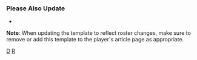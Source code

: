 {{Navbox
|name = 底特律老虎隊當前登錄名單
|title = [[底特律老虎|<span style="color:white;">底特律老虎</span>]] 當前名單
|listclass = hlist
|state = {{{state|autocollapse}}}
|groupstyle = background:#FF6600; color:black; border:2px solid #0C2C56;
|titlestyle = background:#0C2C56; color:white; border:2px solid #FF6600;

|group1= 活躍名單
|list1= 
* 7 [[強納森·史寇普]]
* 8 [[羅比·葛洛斯曼]]
* 9 {{link-en|威利·卡斯楚|Willi Castro}}
* 13 {{link-en|艾瑞克·哈斯|Eric Haase}}
* 15 [[塔克·巴恩哈特]]
* 19 {{link-en|威爾·維斯特|Will Vest}}
* 20 [[史賓塞·托克爾森]]
* 21 {{link-en|寇迪·克萊門斯|Kody Clemens}}
* 22 {{link-en|維克多·雷耶斯|Víctor Reyes}}
* 24 [[米格爾·卡布瑞拉]]
* 28 [[哈維爾·巴耶茲]]
* 29 {{link-en|塔里克·史庫柏|Tarik Skubal}}
* 30 {{link-en|哈洛德·卡斯楚|Harold Castro}}
* 31 {{link-en|萊利·葛林|Riley Greene}}
* 32 [[麥可·富爾默]]
* 37 {{link-en|安德魯·查芬|Andrew Chafin}}
* 40 {{link-en|德魯·哈吉森|Drew Hutchison}}
* 49 {{link-en|艾力士·法耶多|Alex Faedo}}
* 50 {{link-en|雅各·巴恩斯|Jacob Barnes}}
* 51 {{link-en|朗尼·賈西亞|Rony García}}
* 55 {{link-en|艾力士·蘭恩|Alex Lange}}
* 58 {{link-en|威利·裴洛塔|Wily Peralta}}
* 63 {{link-en|布歐·布里斯基|Beau Brieske}}
* 65 {{link-en|葛瑞戈里·索托|Gregory Soto}}
* 68 {{link-en|傑森·佛利|Jason Foley}}
* 70 {{link-en|泰勒·亞歷山大|Tyler Alexander (baseball)}}
* 77 {{link-en|喬·席曼尼茲|Joe Jiménez}}

|group2= 不活躍名單
|list2= 
* 43 {{link-en|喬伊·溫茲|Joey Wentz}}
* 45 {{link-en|埃爾文·羅德里奎茲|Elvin Rodríguez}}
* 54 {{link-en|德瑞克·希爾|Derek Hill (baseball)}}
* 59 {{link-en|札克·休特|Zack Short}}
* 60 {{link-en|阿齊爾·巴杜|Akil Baddoo}}
* 62 {{link-en|安傑爾·迪海蘇斯|Ángel De Jesús}}
* 66 {{link-en|德魯·卡爾頓|Drew Carlton}}
* -- {{link-en|山姆·霍華德|Sam Howard}}

|group3= 傷兵名單
|list3= 
* 12 [[凱西·麥茲]]
* 17 [[奧斯汀·米多斯]]
* 25 {{link-en|麥特·曼寧|Matt Manning}}
* 34 {{link-en|傑克·羅傑斯|Jake Rogers}}
* 36 {{link-en|凱爾·方克豪瑟|Kyle Funkhouser}}
* 38 [[麥可·皮內達]]
* 41 {{link-en|達茲·卡麥隆|Daz Cameron}}
* 46 [[傑默·康戴拉瑞歐]]
* 56 [[史賓塞·登柏爾]]
* 67 {{link-en|荷西·席斯奈羅|José Cisnero}}

|group4= 禁賽名單
|list4= 
* 57 [[愛德華多·羅德里奎茲]]

|group5= 教練團
|list5= 
* 總教練 14 {{link-en|A·J·亨奇|AJ Hinch}}
* 板凳教練 26 {{link-en|喬治·隆巴德|George Lombard}}
* 一壘教練 39 {{link-en|拉蒙·桑提亞戈|Ramón Santiago}}
* 三壘教練 18 {{link-en|奇普·海爾|Chip Hale}}
* 打擊教練 53 {{link-en|史考特·庫爾博|Scott Coolbaugh}}
* 助理打擊教練 27 {{link-en|小荷西·克魯茲|José Cruz Jr.}}
* 投手教練 52 {{link-en|克里斯·菲特|Chris Fetter}}
* 助理投手教練 61 {{link-en|胡安·尼夫斯|Juan Nieves}}
* 牛棚教練 — ''空缺''
* 牛棚捕手 98 傑瑞米·卡瑞爾
* 牛棚捕手 99 提姆·雷姆斯

}}<noinclude>
===Please Also Update===
*{{tl|Detroit Tigers roster}}

{{collapsible option}}
'''Note''': When updating the template to reflect roster changes, make sure to remove or add this template to the player's article page as appropriate.
{{Roster maintenance|update source=http://mlb.mlb.com/team/roster_40man.jsp?c_id=det}}

[[Category:美國職棒大聯盟球隊當前球員名單模板|D]]
[[Category:底特律老虎‎|R]]
</noinclude>
